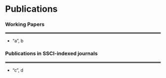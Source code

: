 # Publications {-}

### Working Papers {-}

<hr style="border:2px solid gray"> </hr>

- "a", b



### Publications in SSCI-indexed journals {-}

<hr style="border:2px solid gray"> </hr>

- "c", d

